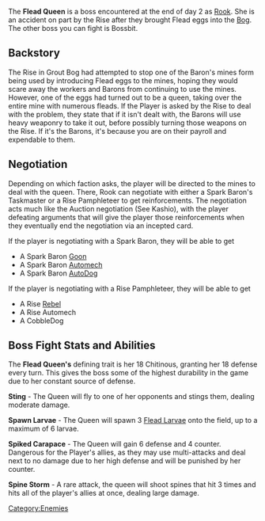 {{Character
| location = 
| title = Brooding Matron
}}

The '''Flead Queen''' is a boss encountered at the end of day 2 as [[Rook]]. She is an accident on part by the Rise after they brought Flead eggs into the [[Bog]]. The other boss you can fight is Bossbit.

== Backstory ==
The Rise in Grout Bog had attempted to stop one of the Baron's mines form being used by introducing Flead eggs to the mines, hoping they would scare away the workers and Barons from continuing to use the mines. However, one of the eggs had turned out to be a queen, taking over the entire mine with numerous fleads. If the Player is asked by the Rise to deal with the problem, they state that if it isn't dealt with, the Barons will use heavy weaponry to take it out, before possibly turning those weapons on the Rise. If it's the Barons, it's because you are on their payroll and expendable to them.

== Negotiation ==
Depending on which faction asks, the player will be directed to the mines to deal with the queen. There, Rook can negotiate with either a Spark Baron's Taskmaster or a Rise Pamphleteer to get reinforcements. The negotiation acts much like the Auction negotiation (See Kashio), with the player defeating arguments that will give the player those reinforcements when they eventually end the negotiation via an incepted card.

If the player is negotiating with a Spark Baron, they will be able to get

* A Spark Baron [[Goon]]
* A Spark Baron [[Automech]]
* A Spark Baron [[AutoDog]]

If the player is negotiating with a Rise Pamphleteer, they will be able to get

* A Rise [[Rebel]]
* A Rise Automech
* A CobbleDog

== Boss Fight Stats and Abilities ==
The '''Flead Queen's''' defining trait is her 18 Chitinous, granting her 18 defense every turn. This gives the boss some of the highest durability in the game due to her constant source of defense.

'''Sting''' - The Queen will fly to one of her opponents and stings them, dealing moderate damage.

'''Spawn Larvae''' - The Queen will spawn 3 [[Flead Larvae]] onto the field, up to a maximum of 6 larvae.

'''Spiked Carapace''' - The Queen will gain 6 defense and 4 counter. Dangerous for the Player's allies, as they may use multi-attacks and deal next to no damage due to her high defense and will be punished by her counter.

'''Spine Storm''' - A rare attack, the queen will shoot spines that hit 3 times and hits all of the player's allies at once, dealing large damage.
[[Category:Enemies]]